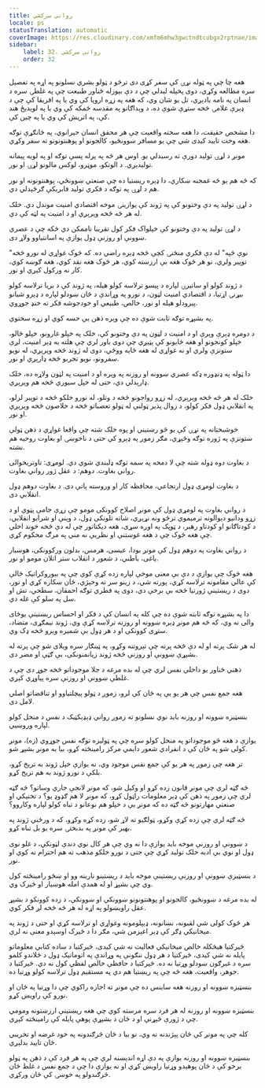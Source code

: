 ```yaml
---
title: رواني سرکشي
locale: ps
statusTranslation: automatic
coverImage: https://res.cloudinary.com/xmfm6mhw3gwctndtcubgx2rptnae/image/upload/v1740337243/small_cover_educacion_fundamental_a051170f1c.webp
sidebar:
    label: 32. رواني سرکشي
    order: 32
---
```

هغه چا چې په ټوله نړۍ کې سفر کړی دی ترڅو د ټولو بشري نسلونو په اړه په تفصیل سره مطالعه وکړي، دوی پخپله لیدلي چې د دې بېوزله ځناور طبیعت چې په غلطۍ سره د انسان په نامه یادېږي، تل یو شان وي، که هغه په زړه اروپا کې وي یا په افریقا کې چې د ډېرې غلامۍ څخه ستړې شوې ده، د وېداګانو په مقدسه ځمکه کې وي یا په لویدیځ هند کې، په اتریش کې وي یا په چین کې.

دا مشخص حقیقت، دا هغه سخته واقعیت چې هر محقق انسان حیرانوي، په ځانګړې توګه هغه وخت تایید کیدی شي چې یو مسافر ښوونځیو، کالجونو او پوهنتونونو ته سفر وکړي.

مونږ د لړۍ تولید دورې ته رسیدلي یو. اوس هر څه په پرله پسې توګه او په لویه پیمانه تولیدېږي. د الوتکو، موټرو، لوکس مالونو لړۍ او نور.

که څه هم یو څه غمجنه ښکاري، دا ډېره ریښتیا ده چې صنعتي ښوونځي، پوهنتونونه او نور هم د لړۍ په توګه د فکري تولید فابریکې ګرځېدلي دي.

د لړۍ تولید په دې وختونو کې په ژوند کې یوازینۍ موخه اقتصادي امنیت موندل دي. خلک له هر څه څخه وېرېږي او د امنیت په لټه کې دي.

د لړۍ تولید په دې وختونو کې خپلواک فکر کول تقریبا ناممکن دي ځکه چې د عصري ښوونې او روزنې ډول یوازې په اسانتیاوو ولاړ دی.

"نوې څپه" له دې فکري منځنۍ کچې څخه ډېره راضي ده. که څوک غواړي له نورو څخه توپیر ولري، نو هر څوک هغه بې ارزښته کوي، هر څوک هغه نقد کوي، هغه ګوښه کوي، کار نه ورکول کېږي او نور.

د ژوند کولو او ساتیرۍ لپاره د پیسو ترلاسه کولو هیله، په ژوند کې د بریا ترلاسه کولو بیړنۍ اړتیا، د اقتصادي امنیت لټون، د نورو په وړاندې د ځان ښودلو لپاره د ډېرو شیانو پیرودلو هیله او نور، خالص، طبیعي او خودجوشه فکر ته خنډ جوړوي.

په بشپړه توګه ثابت شوې ده چې وېره ذهن بې حسه کوي او زړه سختوي.

د دومره ډېرې وېرې او د امنیت د لټون په دې وختونو کې، خلک په خپلو غارونو، خپلو ځالو، خپلو کونجونو او هغه ځایونو کې پټېږي چې دوی باور لري چې هلته به ډېر امنیت، لږې ستونزې ولري او نه غواړي له هغه ځایه ووځي، دوی له ژوند څخه وېرېږي، له نویو سفرونو، نویو تجربو څخه ډارېږي او نور.

دا ټوله په ډنډوره ډکه عصري ښوونه او روزنه په وېره او د امنیت په لټون ولاړه ده، خلک ډارېدلي دي، حتی له خپل سیوري څخه هم وېرېږي.

خلک له هر څه څخه وېرېږي، له زړو رواجونو څخه د وتلو، له نورو خلکو څخه د توپیر لرلو، په انقلابي ډول فکر کولو، د زوال پذیر ټولنې له ټولو تعصباتو څخه د خلاصون څخه وېرېږي او نور.

خوشبختانه په نړۍ کې یو څو رښتیني او پوه خلک شته چې واقعا غواړي د ذهن ټولې ستونزې په ژوره توګه وڅېړي، مګر زموږ په ډېرو کې حتی د ناخوښۍ او بغاوت روحیه هم نشته.

د بغاوت دوه ډوله شته چې لا دمخه په سمه توګه ډلبندي شوي دي. لومړی: تاوتریخوالی رواني بغاوت. دوهم: د عقل ژور رواني بغاوت.

د بغاوت لومړی ډول ارتجاعي، محافظه کار او وروسته پاتې دی. د بغاوت دوهم ډول انقلابي دی.

د رواني بغاوت په لومړي ډول کې مونږ اصلاح کوونکی مومو چې زړې جامې پټوي او د زړو ودانیو دېوالونه ترمیموي ترڅو ونه نړېږي، شاته تلونکی ډول، د وینې او شرابو انقلابي، د کودتاګانو او کودتاو رهبر، د ټوپک په اوږه سړی، هغه دیکتاتور چې له دې څخه خوند اخلي چې هغه څوک چې د هغه غوښتنې او نظریې نه مني په مرګ محکوم کړي.

د رواني بغاوت په دوهم ډول کې مونږ بودا، عیسی، هرمس، بدلون ورکوونکی، هوښیار یاغی، باطني، د شعور د انقلاب ستر اتلان مومو او نور.

هغه څوک چې یوازې د دې بې معنی موخې لپاره زده کړې کوي چې په بیوروکراتیک ځالې کې عالي مقامونه ترلاسه کړي، پورته شي، د زینو سر ته وخېژي، ځان ښکاره کړي او نور، دوی د ریښتینې ژورتیا څخه بې برخې دي، دوی په فطري توګه احمقان، سطحي، تش او سل په سلو کې غله دي.

دا په بشپړه توګه ثابته شوې ده چې کله په انسان کې د فکر او احساس ریښتینې یوځای والی نه وي، که څه هم مونږ ډېره ښوونه او روزنه ترلاسه کړې وي، ژوند نیمګړی، متضاد، ستړی کوونکی او د هر ډول بې شمیره وېرو څخه ډک وي.

له هر شک پرته او له دې څخه پرته چې تېروتنه وکړو، په ټینګار سره ویلای شو چې پرته له بشپړې ښوونې او روزنې څخه ژوند زیانمنونکی، بې ګټې او مضر دی.

ذهني ځناور یو داخلي نفس لري چې له بده مرغه د جلا موجوداتو څخه جوړ دی چې د غلطې ښوونې او روزنې سره پیاوړي کېږي.

هغه جمع نفس چې هر یو یې په ځان کې لرو، زموږ د ټولو پیچلتیاوو او تناقضاتو اصلي لامل دی.

بنسټیزه ښوونه او روزنه باید نوي نسلونو ته زموږ رواني ډېډېکټیک د نفس د منحل کولو لپاره وروښيي.

یوازې د هغه څو موجوداتو په منحل کولو سره چې په ټولیزه توګه نفس جوړوي (زه)، مونږ کولی شو په ځان کې د انفرادي شعور دایمي مرکز رامینځته کړو، بیا به مونږ بشپړ شو.

تر هغه چې زموږ په هر یو کې جمع نفس موجود وي، نه یوازې خپل ژوند به تریخ کړو، بلکې د نورو ژوند به هم تریخ کړو.

څه ګټه لري چې مونږ قانون زده کړو او وکیل شو، که مونږ لانجې جاري وساتو؟ څه ګټه لري چې زموږ په ذهن کې ډېر معلومات راټول کړو، که مونږ لا هم ګډوډ یو؟ د تخنیکي او صنعتي مهارتونو څه ګټه ده که مونږ یې د خپلو هم نوعانو د تباه کولو لپاره وکاروو؟

څه ګټه لري چې زده کړې وکړو، ټولګیو ته لاړ شو، زده کړه وکړو، که د ورځني ژوند په بهیر کې مونږ په بدبختۍ سره یو بل تباه کړو.

د ښوونې او روزنې موخه باید یوازې دا نه وي چې هر کال نوي دندې لټونکي، د غلو نوی ډول او نوي بې ادبه خلک تولید کړي چې حتی د نورو خلکو مذهب ته هم احترام نه کوي او نور.

د بنسټیزې ښوونې او روزنې ریښتینې موخه باید د ریښتینو نارینه وو او ښځو رامینځته کول وي چې بشپړ او له همدې امله هوښیار او ځیرک وي.

له بده مرغه د ښوونځیو، کالجونو او پوهنتونونو ښوونکي او ښوونکې، د زده کوونکو د بشپړ عقل راویښولو په اړه له هر څه څخه لږ فکر کوي.

هر څوک کولی شي لقبونه، نښانونه، ډیپلومونه وغواړي او ترلاسه کړي او حتی د ژوند په میخانیکي ډګر کې ډېر اغېزمن شي، مګر دا د ځیرک اوسېدو معنی نه لري.

ځیرکتیا هیڅکله خالص میخانیکي فعالیت نه شي کیدی، ځیرکتیا د ساده کتابي معلوماتو پایله نه شي کیدی، ځیرکتیا د هر ډول ننګونې په وړاندې په اتوماتيک ډول د ځلاندو کلمو سره د غبرګون ښودلو وړتیا نه ده. ځیرکتیا د حافظې خالص لفظي کول نه دي. ځیرکتیا د جوهر، واقعیت، هغه څه چې په ریښتیا هم دي په مستقیم ډول ترلاسه کولو وړتیا ده.

بنسټیزه ښوونه او روزنه هغه ساینس ده چې مونږ ته اجازه راکوي چې دا وړتیا په ځان او نورو کې راویښ کړو.

بنسټیزه ښوونه او روزنه له هر فرد سره مرسته کوي چې هغه ریښتینې ارزښتونه ومومي چې د ژورې څېړنې او د ځان د بشپړې پوهې پایله کې رامینځته کېږي.

کله چې په مونږ کې ځان پېژندنه نه وي، نو بیا د ځان څرګندونه په خود غرضه او تخریبي ځان تایید بدلېږي.

بنسټیزه ښوونه او روزنه یوازې په دې اړه اندېښنه لري چې په هر فرد کې د ذهن په ټولو برخو کې د ځان پوهېدو وړتیا راویښ کړي او نه یوازې دا چې د جمع نفس د غلط ځان څرګندولو په خوښۍ کې ځان ورکړي.

